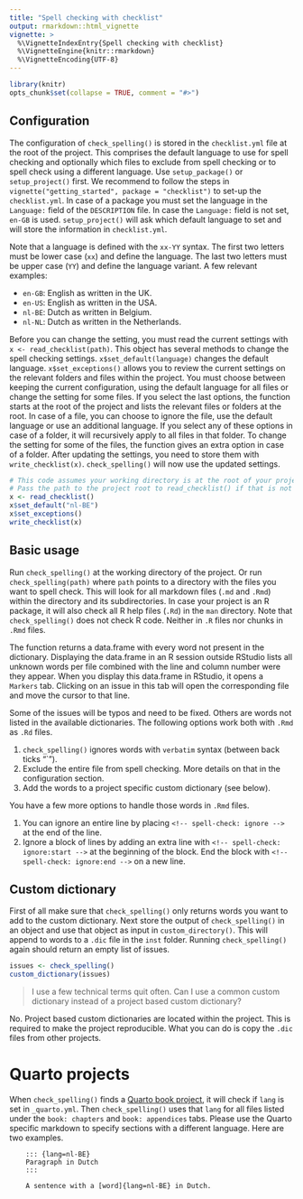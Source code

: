 ```yaml
---
title: "Spell checking with checklist"
output: rmarkdown::html_vignette
vignette: >
  %\VignetteIndexEntry{Spell checking with checklist}
  %\VignetteEngine{knitr::rmarkdown}
  %\VignetteEncoding{UTF-8}
---
```


```r
library(knitr)
opts_chunk$set(collapse = TRUE, comment = "#>")
```

## Configuration

The configuration of `check_spelling()` is stored in the `checklist.yml` file at the root of the project.
This comprises the default language to use for spell checking and optionally which files to exclude from spell checking or to spell check using a different language.
Use `setup_package()` or `setup_project()` first.
We recommend to follow the steps in `vignette("getting_started", package = "checklist")` to set-up the `checklist.yml`.
In case of a package you must set the language in the `Language:` field of the `DESCRIPTION` file.
In case the `Language:` field is not set, `en-GB` is used.
`setup_project()` will ask which default language to set and will store the information in `checklist.yml`.

Note that a language is defined with the `xx-YY` syntax.
The first two letters must be lower case (`xx`) and define the language.
The last two letters must be upper case (`YY`) and define the language variant.
A few relevant examples:

- `en-GB`: English as written in the UK.
- `en-US`: English as written in the USA.
- `nl-BE`: Dutch as written in Belgium.
- `nl-NL`: Dutch as written in the Netherlands.

Before you can change the setting, you must read the current settings with `x <- read_checklist(path)`.
This object has several methods to change the spell checking settings.
`x$set_default(language)` changes the default language.
`x$set_exceptions()` allows you to review the current settings on the relevant folders and files within the project.
You must choose between keeping the current configuration, using the default language for all files or change the setting for some files.
If you select the last options, the function starts at the root of the project and lists the relevant files or folders at the root.
In case of a file, you can choose to ignore the file, use the default language or use an additional language.
If you select any of these options in case of a folder, it will recursively apply to all files in that folder.
To change the setting for some of the files, the function gives an extra option in case of a folder.
After updating the settings, you need to store them with `write_checklist(x)`.
`check_spelling()` will now use the updated settings.

```r
# This code assumes your working directory is at the root of your project.
# Pass the path to the project root to read_checklist() if that is not the case.
x <- read_checklist()
x$set_default("nl-BE")
x$set_exceptions()
write_checklist(x)
```

## Basic usage

Run `check_spelling()` at the working directory of the project.
Or run `check_spelling(path)` where `path` points to a directory with the files you want to spell check.
This will look for all markdown files (`.md` and `.Rmd`) within the directory and its subdirectories.
In case your project is an R package, it will also check all R help files (`.Rd`) in the `man` directory.
Note that `check_spelling()` does not check R code.
Neither in `.R` files nor chunks in `.Rmd` files.

The function returns a data.frame with every word not present in the dictionary.
Displaying the data.frame in an R session outside RStudio lists all unknown words per file combined with the line and column number were they appear.
When you display this data.frame in RStudio, it opens a `Markers` tab.
Clicking on an issue in this tab will open the corresponding file and move the cursor to that line.

Some of the issues will be typos and need to be fixed.
Others are words not listed in the available dictionaries.
The following options work both with `.Rmd` as `.Rd` files.

1. `check_spelling()` ignores words with `verbatim` syntax (between back ticks "`").
1. Exclude the entire file from spell checking.
More details on that in the configuration section.
1. Add the words to a project specific custom dictionary (see below).

You have a few more options to handle those words in `.Rmd` files.

1. You can ignore an entire line by placing `<!-- spell-check: ignore -->` at the end of the line.
1. Ignore a block of lines by adding an extra line with `<!-- spell-check: ignore:start -->` at the beginning of the block.
End the block with `<!-- spell-check: ignore:end -->` on a new line.

## Custom dictionary

First of all make sure that `check_spelling()` only returns words you want to add to the custom dictionary.
Next store the output of `check_spelling()` in an object and use that object as input in `custom_directory()`.
This will append to words to a `.dic` file in the `inst` folder.
Running `check_spelling()` again should return an empty list of issues.

```r
issues <- check_spelling()
custom_dictionary(issues)
```

> I use a few technical terms quit often.
> Can I use a common custom dictionary instead of a project based custom dictionary?

No.
Project based custom dictionaries are located within the project.
This is required to make the project reproducible.
What you can do is copy the `.dic` files from other projects.

# Quarto projects

When `check_spelling()` finds a [Quarto book project](https://quarto.org/docs/books/), it will check if `lang` is set in `_quarto.yml`.
Then `check_spelling()` uses that `lang` for all files listed under the `book: chapters` and `book: appendices` tabs.
Please use the Quarto specific markdown to specify sections with a different language.
Here are two examples.

```
    ::: {lang=nl-BE}
    Paragraph in Dutch
    :::
```

```
    A sentence with a [word]{lang=nl-BE} in Dutch.
```
